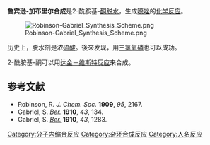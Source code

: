 '''鲁宾逊-加布里尔合成'''是2-酰胺基-[[酮|酮]][[脱水|脱水]]，生成[[噁唑|噁唑]]的[[化学反应|化学反应]]。

[[File:Robinson-Gabriel_Synthesis_Scheme.png|center]]

历史上，脱水剂是浓[[硫酸|硫酸]]。後來发现，用[[三氯氧磷|三氯氧磷]]也可以成功。

2-酰胺基-酮可以用[[达金－维斯特反应|达金－维斯特反应]]来合成。

==参考文献==
*Robinson, R. ''J. Chem. Soc.'' '''1909''', ''95'', 2167.
*Gabriel, S. ''[[Chemische_Berichte|Ber.]]'' '''1910''', ''43'', 134.
*Gabriel, S. ''[[Chemische_Berichte|Ber.]]'' '''1910''', ''43'', 1283.

[[Category:分子内缩合反应|Category:分子内缩合反应]]
[[Category:杂环合成反应|Category:杂环合成反应]]
[[Category:人名反应|Category:人名反应]]